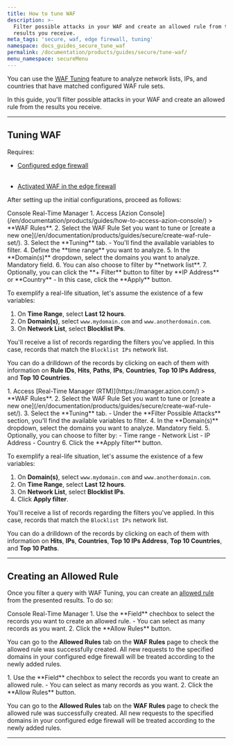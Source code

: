 ```yaml
---
title: How to tune WAF
description: >-
  Filter possible attacks in your WAF and create an allowed rule from the
  results you receive.
meta_tags: 'secure, waf, edge firewall, tuning'
namespace: docs_guides_secure_tune_waf
permalink: /documentation/products/guides/secure/tune-waf/
menu_namespace: secureMenu
---
```



<InterfaceNote />

You can use the [WAF Tuning](/en/documentation/products/secure/edge-firewall/web-application-firewall/#waf-tuning) feature to analyze network lists, IPs, and countries that have matched configured WAF rule sets.

In this guide, you'll filter possible attacks in your WAF and create an allowed rule from the results you receive.

---

## Tuning WAF

Requires:

- <Tag severity="info" client:only="vue">[Configured edge firewall](/en/documentation/products/guides/secure/edge-firewall-configure-main-settings/)</Tag><br></br>

- <Tag severity="info" client:only="vue">[Activated WAF in the edge firewall](/en/documentation/products/guides/secure/edge-firewall-configure-main-settings/#modules)</Tag>

After setting up the initial configurations, proceed as follows:

<Tabs client:visible>
    <Fragment slot="tab.console">Console</Fragment>
    <Fragment slot="tab.rtm">Real-Time Manager</Fragment>

<Fragment slot="panel.console">
1. Access [Azion Console](/en/documentation/products/guides/how-to-access-azion-console/) > **WAF Rules**.
2. Select the WAF Rule Set you want to tune or [create a new one](/en/documentation/products/guides/secure/create-waf-rule-set/).
3. Select the **Tuning** tab.
    - You'll find the available variables to filter.
4. Define the **time range** you want to analyze.
5. In the **Domain(s)** dropdown, select the domains you want to analyze. Mandatory field.
6. You can also choose to filter by **network list**.
7. Optionally, you can click the **+ Filter** button to filter by **IP Address** or **Country**
    - In this case, click the **Apply** button.

To exemplify a real-life situation, let's assume the existence of a few variables:

1. On **Time Range**, select **Last 12 hours**.
2. On **Domain(s)**, select `www.mydomain.com` and `www.anotherdomain.com`.
3. On **Network List**, select **Blocklist IPs**.

You'll receive a list of records regarding the filters you've applied. In this case, records that match the `Blocklist IPs` network list.

You can do a drilldown of the records by clicking on each of them with information on **Rule IDs**, **Hits**, **Paths**, **IPs**, **Countries**, **Top 10 IPs Address**, and **Top 10 Countries**.
</Fragment>

<Fragment slot="panel.rtm">
1. Access [Real-Time Manager (RTM)](https://manager.azion.com/) > **WAF Rules**.
2. Select the WAF Rule Set you want to tune or [create a new one](/en/documentation/products/guides/secure/create-waf-rule-set/).
3. Select the **Tuning** tab.
    - Under the **Filter Possible Attacks** section, you'll find the available variables to filter.
4. In the **Domain(s)** dropdown, select the domains you want to analyze. Mandatory field.
5. Optionally, you can choose to filter by:
    - Time range
    - Network List
    - IP Address
    - Country
6. Click the **Apply filter** button.

To exemplify a real-life situation, let's assume the existence of a few variables:

1. On **Domain(s)**, select `www.mydomain.com` and `www.anotherdomain.com`.
2. On **Time Range**, select **Last 12 hours**.
3. On **Network List**, select **Blocklist IPs**.
4. Click **Apply filter**.

You'll receive a list of records regarding the filters you've applied. In this case, records that match the `Blocklist IPs` network list.

You can do a drilldown of the records by clicking on each of them with information on **Hits**, **IPs**, **Countries**, **Top 10 IPs Address**, **Top 10 Countries**, and **Top 10 Paths**.
</Fragment>

</Tabs>

---

## Creating an Allowed Rule

Once you filter a query with WAF Tuning, you can create an [allowed rule](/en/documentation/products/secure/edge-firewall/web-application-firewall/custom-allowed-rules/) from the presented results. To do so:

<Tabs client:visible>
    <Fragment slot="tab.console">Console</Fragment>
    <Fragment slot="tab.rtm">Real-Time Manager</Fragment>

<Fragment slot="panel.console">
1. Use the **Field** chechbox to select the records you want to create an allowed rule.
    - You can select as many records as you want.
2. Click the **Allow Rules** button.

You can go to the **Allowed Rules** tab on the **WAF Rules** page to check the allowed rule was successfully created. All new requests to the specified domains in your configured edge firewall will be treated according to the newly added rules.
</Fragment>

<Fragment slot="panel.rtm">
1. Use the **Field** chechbox to select the records you want to create an allowed rule.
    - You can select as many records as you want.
2. Click the **Allow Rules** button.

You can go to the **Allowed Rules** tab on the **WAF Rules** page to check the allowed rule was successfully created. All new requests to the specified domains in your configured edge firewall will be treated according to the newly added rules.
</Fragment>

</Tabs>

---

